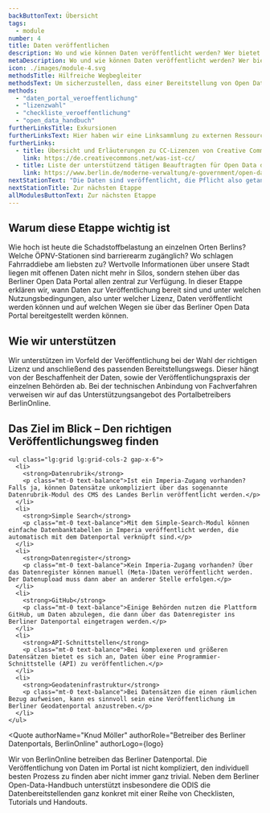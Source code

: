 ```yaml
---
backButtonText: Übersicht
tags:
  - module
number: 4
title: Daten veröffentlichen
description: Wo und wie können Daten veröffentlicht werden? Wer bietet Unterstützung dabei? Und was hat es mit den verschiedenen Lizenzen auf sich?
metaDescription: Wo und wie können Daten veröffentlicht werden? Wer bietet Unterstützung dabei? Und was hat es mit den verschiedenen Lizenzen auf sich?
icon: ./images/module-4.svg
methodsTitle: Hilfreiche Wegbegleiter
methodsText: Um sicherzustellen, dass einer Bereitstellung von Open Data nichts mehr im Wege steht, kann die Veröffentlichungs-Checkliste zu Rate gezogen werden. Für die Veröffentlichung via Datenregister bieten wir ein Videotutorial an. Die Wahl der Lizenz wird durch unser Handout erleichtert.
methods:
  - "daten_portal_veroeffentlichung"
  - "lizenzwahl"
  - "checkliste_veroeffentlichung"
  - "open_data_handbuch"
furtherLinksTitle: Exkursionen
furtherLinksText: Hier haben wir eine Linksammlung zu externen Ressourcen zusammengetragen, die einen noch tieferen Einstieg in die Thematik ermöglichen.
furtherLinks:
  - title: Übersicht und Erläuterungen zu CC-Lizenzen von Creative Commons Deutschland
    link: https://de.creativecommons.net/was-ist-cc/
  - title: Liste der unterstützend tätigen Beauftragten für Open Data der Berliner Behörden
    link: https://www.berlin.de/moderne-verwaltung/e-government/open-data/ansprechpersonen/artikel.1258477.php
nextStationText: "Die Daten sind veröffentlicht, die Pflicht also getan. Jetzt folgt die Kür, für alle die noch einen Schritt weiter gehen wollen: In der letzten Etappe erklären wir, wie offene Daten visualisiert werden können."
nextStationTitle: Zur nächsten Etappe
allModulesButtonText: Zur nächsten Etappe
---
```


## Warum diese Etappe wichtig ist

Wie hoch ist heute die Schadstoffbelastung an einzelnen Orten Berlins? Welche ÖPNV-Stationen sind barrierearm zugänglich? Wo schlagen Fahrraddiebe am liebsten zu? Wertvolle Informationen über unsere Stadt liegen mit offenen Daten nicht mehr in Silos, sondern stehen über das Berliner Open Data Portal allen zentral zur Verfügung. In dieser Etappe erklären wir, wann Daten zur Veröffentlichung bereit sind und unter welchen Nutzungsbedingungen, also unter welcher Lizenz, Daten veröffentlicht werden können und auf welchen Wegen sie über das Berliner Open Data Portal bereitgestellt werden können.

## Wie wir unterstützen

Wir unterstützen im Vorfeld der Veröffentlichung bei der Wahl der richtigen Lizenz und anschließend des passenden Bereitstellungswegs. Dieser hängt von der Beschaffenheit der Daten, sowie der Veröffentlichungspraxis der einzelnen Behörden ab. Bei der technischen Anbindung von Fachverfahren verweisen wir auf das Unterstützungsangebot des Portalbetreibers BerlinOnline.

<TextContentSection class="bg-bg-alt px-4 sm:px-6" largeContainer>
    <h2>Das Ziel im Blick – Den richtigen Veröffentlichungsweg finden</h2>

    <ul class="lg:grid lg:grid-cols-2 gap-x-6">
      <li>
        <strong>Datenrubrik</strong>
        <p class="mt-0 text-balance">Ist ein Imperia-Zugang vorhanden? Falls ja, können Datensätze unkompliziert über das sogenannte Datenrubrik-Modul des CMS des Landes Berlin veröffentlicht werden.</p>
      </li>
      <li>
        <strong>Simple Search</strong>
        <p class="mt-0 text-balance">Mit dem Simple-Search-Modul können einfache Datenbanktabellen in Imperia veröffentlicht werden, die automatisch mit dem Datenportal verknüpft sind.</p>
      </li>
      <li>
        <strong>Datenregister</strong>
        <p class="mt-0 text-balance">Kein Imperia-Zugang vorhanden? Über das Datenregister können manuell (Meta-)Daten veröffentlicht werden. Der Datenupload muss dann aber an anderer Stelle erfolgen.</p>
      </li>
      <li>
        <strong>GitHub</strong>
        <p class="mt-0 text-balance">Einige Behörden nutzen die Plattform GitHub, um Daten abzulegen, die dann über das Datenregister ins Berliner Datenportal eingetragen werden.</p>
      </li>
      <li>
        <strong>API-Schnittstellen</strong>
        <p class="mt-0 text-balance">Bei komplexeren und größeren Datensätzen bietet es sich an, Daten über eine Programmier-Schnittstelle (API) zu veröffentlichen.</p>
      </li>
      <li>
        <strong>Geodateninfrastruktur</strong>
        <p class="mt-0 text-balance">Bei Datensätzen die einen räumlichen Bezug aufweisen, kann es sinnvoll sein eine Veröffentlichung im Berliner Geodatenportal anzustreben.</p>
      </li>
    </ul>

</TextContentSection>


<Quote
  authorName="Knud Möller"
  authorRole="Betreiber des Berliner Datenportals, BerlinOnline"
  authorLogo={logo}
>
  Wir von BerlinOnline betreiben das Berliner Datenportal. Die Veröffentlichung
  von Daten im Portal ist nicht kompliziert, den individuell besten Prozess zu
  finden aber nicht immer ganz trivial. Neben dem Berliner Open-Data-Handbuch
  unterstützt insbesondere die ODIS die Datenbereitstellenden ganz konkret mit
  einer Reihe von Checklisten, Tutorials und Handouts.
</Quote>
